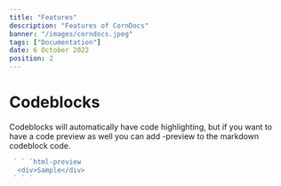 ```yaml
---
title: "Features"
description: "Features of CornDocs"
banner: "/images/corndocs.jpeg"
tags: ["Documentation"]
date: 6 October 2022
position: 2
---
```


# Codeblocks

Codeblocks will automatically have code highlighting, but if you want to have a code preview as well you can add -preview to the markdown codeblock code.

```js
 ` ` `html-preview
  <div>Sample</div>
 ` ` `
```
